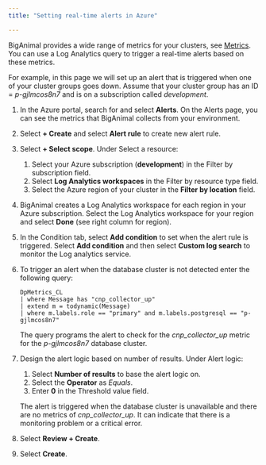```yaml
---
title: "Setting real-time alerts in Azure"

---
```


BigAnimal provides a wide range of metrics for your clusters, see [Metrics](/biganimal/latest/using_cluster/05_monitoring_and_logging/metrics/). You can use a Log Analytics query to trigger a real-time alerts based on these metrics. 

For example, in this page we will set up an alert that is triggered when one of your cluster groups goes down. Assume that your cluster group has an ID = *p-gjlmcos8n7* and is on a subscription called *development*.
 

1. In the Azure portal, search for and select **Alerts**. On the Alerts page, you can see the metrics that BigAnimal collects from your environment.

1. Select **+ Create** and select **Alert rule** to create new alert rule.

1. Select **+ Select scope**. Under Select a resource:
    1. Select your Azure subscription (**development**) in the Filter by subscription field. 
    1. Select **Log Analytics workspaces** in the Filter by resource type field.
    1. Select the Azure region of your cluster in the **Filter by location** field. 
    
1. BigAnimal creates a Log Analytics workspace for each region in your Azure subscription. Select the Log Analytics workspace for your region and select **Done** (see right column for region).

1. In the Condition tab, select **Add condition** to set when the alert rule is triggered. Select **Add condition** and then select **Custom log search** to monitor the Log analytics service.

1. To trigger an alert when the database cluster is not detected enter the following query:

    ```text
    DpMetrics_CL
    | where Message has "cnp_collector_up"
    | extend m = todynamic(Message)
    | where m.labels.role == "primary" and m.labels.postgresql == "p-gjlmcos8n7"
    ```
     The query programs the alert to check for the *cnp_collector_up* metric for the *p-gjlmcos8n7* database cluster. 

1. Design the alert logic based on number of results. Under Alert logic:
    1. Select **Number of results** to base the alert logic on. 
    1. Select the **Operator** as *Equals*. 
    1. Enter **0** in the Threshold value field.

     The alert is triggered when the database cluster is unavailable and there are no metrics of *cnp_collector_up*. It can indicate that there is a monitoring problem or a critical error.


1. Select **Review + Create**.

1. Select **Create**.
